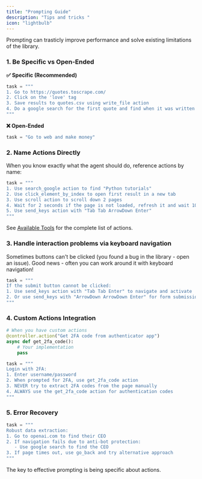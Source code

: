 ```yaml
---
title: "Prompting Guide"
description: "Tips and tricks "
icon: "lightbulb"
---
```


Prompting can trasticly improve performance and solve existing limitations of the library.

### 1. Be Specific vs Open-Ended

**✅ Specific (Recommended)**
```python
task = """
1. Go to https://quotes.toscrape.com/
2. Click on the 'love' tag
3. Save results to quotes.csv using write_file action
4. Do a google search for the first quote and find when it was written
"""
```

**❌ Open-Ended**
```python
task = "Go to web and make money"
```

### 2. Name Actions Directly

When you know exactly what the agent should do, reference actions by name:

```python
task = """
1. Use search_google action to find "Python tutorials"
2. Use click_element_by_index to open first result in a new tab   
3. Use scroll action to scroll down 2 pages
4. Wait for 2 seconds if the page is not loaded, refresh it and wait 10 sec
5. Use send_keys action with "Tab Tab ArrowDown Enter" 
"""
```

See [Available Tools](/customize/tools/available) for the complete list of actions.


### 3. Handle interaction problems via keyboard navigation

Sometimes buttons can't be clicked (you found a bug in the library - open an issue). 
Good news - often you can work around it with keyboard navigation!

```python
task = """
If the submit button cannot be clicked:
1. Use send_keys action with "Tab Tab Enter" to navigate and activate
2. Or use send_keys with "ArrowDown ArrowDown Enter" for form submission
"""
```




### 4. Custom Actions Integration

```python
# When you have custom actions
@controller.action("Get 2FA code from authenticator app")
async def get_2fa_code():
    # Your implementation
    pass

task = """
Login with 2FA:
1. Enter username/password
2. When prompted for 2FA, use get_2fa_code action
3. NEVER try to extract 2FA codes from the page manually
4. ALWAYS use the get_2fa_code action for authentication codes
"""
```

### 5. Error Recovery

```python
task = """
Robust data extraction:
1. Go to openai.com to find their CEO
2. If navigation fails due to anti-bot protection:
   - Use google search to find the CEO
3. If page times out, use go_back and try alternative approach
"""
```



The key to effective prompting is being specific about actions.
